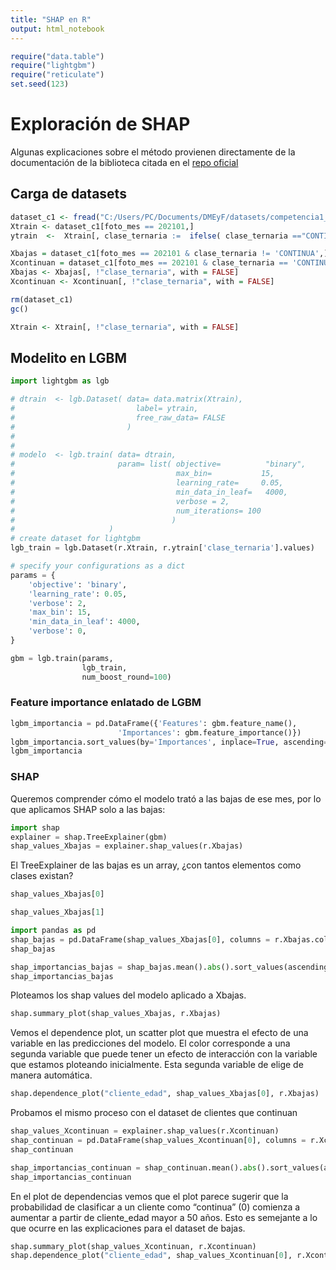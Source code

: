```yaml
---
title: "SHAP en R"
output: html_notebook
---
```


```r
require("data.table")
require("lightgbm")
require("reticulate")
set.seed(123)
```

# Exploración de SHAP

Algunas explicaciones sobre el método provienen directamente de la documentación de la biblioteca citada en el [repo oficial](https://github.com/slundberg/shap)

## Carga de datasets

```r
dataset_c1 <- fread("C:/Users/PC/Documents/DMEyF/datasets/competencia1_2022.csv", stringsAsFactors= TRUE)
Xtrain <- dataset_c1[foto_mes == 202101,]
ytrain  <-  Xtrain[, clase_ternaria :=  ifelse( clase_ternaria =="CONTINUA", "0", "1" )  ]
```


```r
Xbajas = dataset_c1[foto_mes == 202101 & clase_ternaria != 'CONTINUA',]
Xcontinuan = dataset_c1[foto_mes == 202101 & clase_ternaria == 'CONTINUA',]
Xbajas <- Xbajas[, !"clase_ternaria", with = FALSE]
Xcontinuan <- Xcontinuan[, !"clase_ternaria", with = FALSE]

rm(dataset_c1)
gc()
```


```r
Xtrain <- Xtrain[, !"clase_ternaria", with = FALSE]
```

## Modelito en LGBM

```python
import lightgbm as lgb

# dtrain  <- lgb.Dataset( data= data.matrix(Xtrain),
#                           label= ytrain,
#                           free_raw_data= FALSE
#                         )
# 
# 
# modelo  <- lgb.train( data= dtrain,
#                       param= list( objective=          "binary",
#                                    max_bin=           15,
#                                    learning_rate=     0.05,
#                                    min_data_in_leaf=   4000,
#                                    verbose = 2,
#                                    num_iterations= 100
#                                   )
#                     )
# create dataset for lightgbm
lgb_train = lgb.Dataset(r.Xtrain, r.ytrain['clase_ternaria'].values)

# specify your configurations as a dict
params = {
    'objective': 'binary',
    'learning_rate': 0.05,
    'verbose': 2,
    'max_bin': 15,
    'min_data_in_leaf': 4000,
    'verbose': 0,
}

gbm = lgb.train(params,
                lgb_train,
                num_boost_round=100)
```
### Feature importance enlatado de LGBM

```python
lgbm_importancia = pd.DataFrame({'Features': gbm.feature_name(),
                        'Importances': gbm.feature_importance()})
lgbm_importancia.sort_values(by='Importances', inplace=True, ascending=False)
lgbm_importancia
```
### SHAP

Queremos comprender cómo el modelo trató a las bajas de ese mes, por lo que aplicamos SHAP solo a las bajas:

```python
import shap
explainer = shap.TreeExplainer(gbm)
shap_values_Xbajas = explainer.shap_values(r.Xbajas)

```
El TreeExplainer de las bajas es un array, ¿con tantos elementos como clases existan?

```python
shap_values_Xbajas[0]
```



```python
shap_values_Xbajas[1]
```

```python
import pandas as pd
shap_bajas = pd.DataFrame(shap_values_Xbajas[0], columns = r.Xbajas.columns)
shap_bajas
```

```python
shap_importancias_bajas = shap_bajas.mean().abs().sort_values(ascending=False)
shap_importancias_bajas
```
Ploteamos los shap values del modelo aplicado a Xbajas. 

```python
shap.summary_plot(shap_values_Xbajas, r.Xbajas)
```

Vemos el dependence plot, un scatter plot que muestra el efecto de una variable en las predicciones del modelo. 
El color corresponde a una segunda variable que puede tener un efecto de interacción con la variable que estamos ploteando inicialmente. Esta segunda variable de elige de manera automática. 


```python
shap.dependence_plot("cliente_edad", shap_values_Xbajas[0], r.Xbajas)
```
Probamos el mismo proceso con el dataset de clientes que continuan

```python
shap_values_Xcontinuan = explainer.shap_values(r.Xcontinuan)
shap_continuan = pd.DataFrame(shap_values_Xcontinuan[0], columns = r.Xcontinuan.columns)
shap_continuan
```

```python
shap_importancias_continuan = shap_continuan.mean().abs().sort_values(ascending=False)
shap_importancias_continuan

```
En el plot de dependencias vemos que el plot parece sugerir que la probabilidad de clasificar a un cliente como "continua" (0) comienza a aumentar a partir de cliente_edad mayor a 50 años. Esto es semejante a lo que ocurre en las explicaciones para el dataset de bajas.


```python
shap.summary_plot(shap_values_Xcontinuan, r.Xcontinuan)
shap.dependence_plot("cliente_edad", shap_values_Xcontinuan[0], r.Xcontinuan)
```

